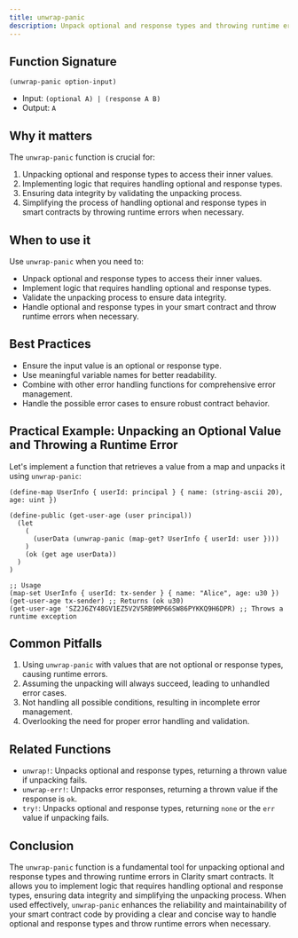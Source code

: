 ```yaml
---
title: unwrap-panic
description: Unpack optional and response types and throwing runtime errors in Clarity smart contracts.
---
```


## Function Signature

```clarity
(unwrap-panic option-input)
```

- Input: `(optional A) | (response A B)`
- Output: `A`

## Why it matters

The `unwrap-panic` function is crucial for:

1. Unpacking optional and response types to access their inner values.
2. Implementing logic that requires handling optional and response types.
3. Ensuring data integrity by validating the unpacking process.
4. Simplifying the process of handling optional and response types in smart contracts by throwing runtime errors when necessary.

## When to use it

Use `unwrap-panic` when you need to:

- Unpack optional and response types to access their inner values.
- Implement logic that requires handling optional and response types.
- Validate the unpacking process to ensure data integrity.
- Handle optional and response types in your smart contract and throw runtime errors when necessary.

## Best Practices

- Ensure the input value is an optional or response type.
- Use meaningful variable names for better readability.
- Combine with other error handling functions for comprehensive error management.
- Handle the possible error cases to ensure robust contract behavior.

## Practical Example: Unpacking an Optional Value and Throwing a Runtime Error

Let's implement a function that retrieves a value from a map and unpacks it using `unwrap-panic`:

```clarity
(define-map UserInfo { userId: principal } { name: (string-ascii 20), age: uint })

(define-public (get-user-age (user principal))
  (let
    (
      (userData (unwrap-panic (map-get? UserInfo { userId: user })))
    )
    (ok (get age userData))
  )
)

;; Usage
(map-set UserInfo { userId: tx-sender } { name: "Alice", age: u30 })
(get-user-age tx-sender) ;; Returns (ok u30)
(get-user-age 'SZ2J6ZY48GV1EZ5V2V5RB9MP66SW86PYKKQ9H6DPR) ;; Throws a runtime exception
```

## Common Pitfalls

1. Using `unwrap-panic` with values that are not optional or response types, causing runtime errors.
2. Assuming the unpacking will always succeed, leading to unhandled error cases.
3. Not handling all possible conditions, resulting in incomplete error management.
4. Overlooking the need for proper error handling and validation.

## Related Functions

- `unwrap!`: Unpacks optional and response types, returning a thrown value if unpacking fails.
- `unwrap-err!`: Unpacks error responses, returning a thrown value if the response is `ok`.
- `try!`: Unpacks optional and response types, returning `none` or the `err` value if unpacking fails.

## Conclusion

The `unwrap-panic` function is a fundamental tool for unpacking optional and response types and throwing runtime errors in Clarity smart contracts. It allows you to implement logic that requires handling optional and response types, ensuring data integrity and simplifying the unpacking process. When used effectively, `unwrap-panic` enhances the reliability and maintainability of your smart contract code by providing a clear and concise way to handle optional and response types and throw runtime errors when necessary.
